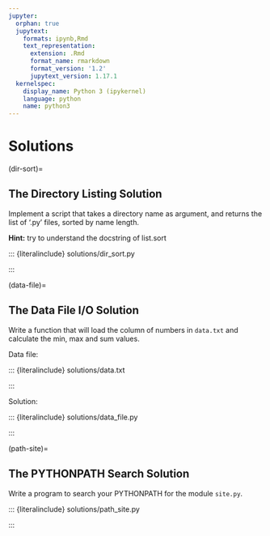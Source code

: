 ```yaml
---
jupyter:
  orphan: true
  jupytext:
    formats: ipynb,Rmd
    text_representation:
      extension: .Rmd
      format_name: rmarkdown
      format_version: '1.2'
      jupytext_version: 1.17.1
  kernelspec:
    display_name: Python 3 (ipykernel)
    language: python
    name: python3
---
```


# Solutions

(dir-sort)=

## The Directory Listing Solution

Implement a script that takes a directory name as argument, and
returns the list of '.py' files, sorted by name length.

**Hint:** try to understand the docstring of list.sort

::: {literalinclude} solutions/dir_sort.py

:::

(data-file)=

## The Data File I/O Solution

Write a function that will load the column of numbers in `data.txt`
and calculate the min, max and sum values.

Data file:

::: {literalinclude} solutions/data.txt

:::

Solution:

::: {literalinclude} solutions/data_file.py

:::

(path-site)=

## The PYTHONPATH Search Solution

Write a program to search your PYTHONPATH for the module `site.py`.

::: {literalinclude} solutions/path_site.py

:::
